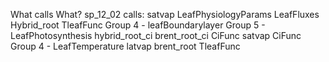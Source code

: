 What calls What?
sp_12_02 calls:
  satvap
  LeafPhysiologyParams
  LeafFluxes 
    Hybrid_root
      TleafFunc
        Group 4 - leafBoundarylayer
        Group 5 - LeafPhotosynthesis
          hybrid_root_ci
            brent_root_ci
              CiFunc
          satvap
          CiFunc
        Group 4 - LeafTemperature
          latvap
      brent_root
        TleafFunc
        
      